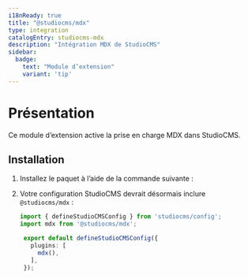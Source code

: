 ```yaml
---
i18nReady: true
title: "@studiocms/mdx"
type: integration
catalogEntry: studiocms-mdx
description: "Intégration MDX de StudioCMS"
sidebar:
  badge: 
    text: "Module d’extension"
    variant: 'tip'
---
```



# Présentation

Ce module d’extension active la prise en charge MDX dans StudioCMS.

## Installation

1. Installez le paquet à l’aide de la commande suivante :

   <PackageManagers pkg="studiocms" type='run' args='add @studiocms/mdx' />

2. Votre configuration StudioCMS devrait désormais inclure `@studiocms/mdx` :

   ```ts twoslash title="studiocms.config.mjs" ins={2, 6}
   import { defineStudioCMSConfig } from 'studiocms/config';
   import mdx from '@studiocms/mdx';

    export default defineStudioCMSConfig({
      plugins: [
        mdx(),
      ],
    });
   ```

